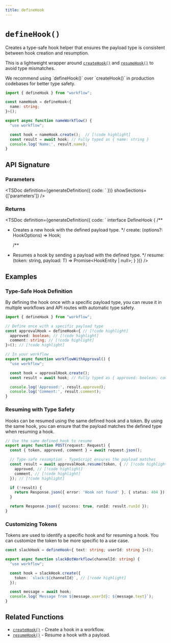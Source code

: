 ```yaml
---
title: defineHook
---
```



# `defineHook()`

Creates a type-safe hook helper that ensures the payload type is consistent between hook creation and resumption.

This is a lightweight wrapper around [`createHook()`](/docs/api-reference/workflow/create-hook) and [`resumeHook()`](/docs/api-reference/workflow-api/resume-hook) to avoid type mismatches.

<Callout>
We recommend using `defineHook()` over `createHook()` in production codebases for better type safety.
</Callout>

```ts lineNumbers
import { defineHook } from "workflow";

const nameHook = defineHook<{
  name: string;
}>();

export async function nameWorkflow() {
  "use workflow";

  const hook = nameHook.create();  // [!code highlight]
  const result = await hook; // Fully typed as { name: string }
  console.log('Name:', result.name);
}
```

## API Signature

### Parameters

<TSDoc
definition={generateDefinition({
  code: `
})}
showSections={['parameters']}
/>

### Returns

<TSDoc
definition={generateDefinition({
  code: `
interface DefineHook {
  /**

* Creates a new hook with the defined payload type.
  */
  create: (options?: HookOptions) => Hook<T>;

  /**

* Resumes a hook by sending a payload with the defined type.
   */
  resume: (token: string, payload: T) => Promise<HookEntity | null>;
}
})}
/>

## Examples

### Type-Safe Hook Definition

By defining the hook once with a specific payload type, you can reuse it in multiple workflows and API routes with automatic type safety.

```typescript lineNumbers
import { defineHook } from "workflow";

// Define once with a specific payload type
const approvalHook = defineHook<{ // [!code highlight]
  approved: boolean; // [!code highlight]
  comment: string; // [!code highlight]
}>(); // [!code highlight]

// In your workflow
export async function workflowWithApproval() {
  "use workflow";

  const hook = approvalHook.create();
  const result = await hook; // Fully typed as { approved: boolean; comment: string }

  console.log('Approved:', result.approved);
  console.log('Comment:', result.comment);
}
```

### Resuming with Type Safety

Hooks can be resumed using the same defined hook and a token. By using the same hook, you can ensure that the payload matches the defined type when resuming a hook.

```typescript lineNumbers
// Use the same defined hook to resume
export async function POST(request: Request) {
  const { token, approved, comment } = await request.json();

  // Type-safe resumption - TypeScript ensures the payload matches
  const result = await approvalHook.resume(token, { // [!code highlight]
    approved, // [!code highlight]
    comment, // [!code highlight]
  }); // [!code highlight]

  if (!result) {
    return Response.json({ error: 'Hook not found' }, { status: 404 });
  }

  return Response.json({ success: true, runId: result.runId });
}
```

### Customizing Tokens

Tokens are used to identify a specific hook and for resuming a hook. You can customize the token to be more specific to a use case.

```typescript lineNumbers
const slackHook = defineHook<{ text: string; userId: string }>();

export async function slackBotWorkflow(channelId: string) {
  "use workflow";

  const hook = slackHook.create({
    token: `slack:${channelId}`, // [!code highlight]
  });

  const message = await hook;
  console.log(`Message from ${message.userId}: ${message.text}`);
}
```

## Related Functions

* [`createHook()`](/docs/api-reference/workflow/create-hook) - Create a hook in a workflow.
* [`resumeHook()`](/docs/api-reference/workflow-api/resume-hook) - Resume a hook with a payload.
